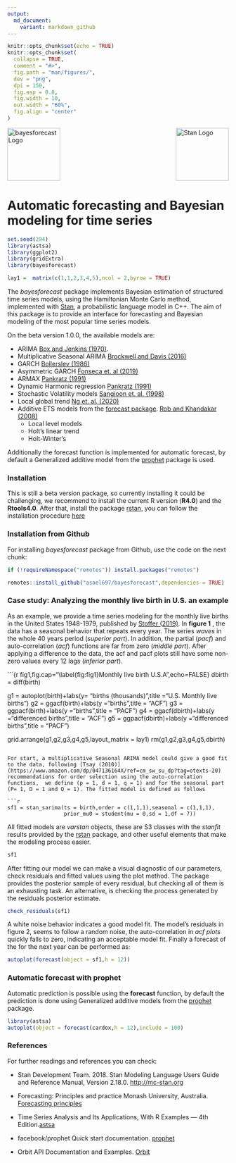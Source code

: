 ```yaml
---
output:
  md_document:
    variant: markdown_github
---
```


```r
knitr::opts_chunk$set(echo = TRUE)
knitr::opts_chunk$set(
  collapse = TRUE,
  comment = "#>",
  fig.path = "man/figures/",
  dev = "png",
  dpi = 150,
  fig.asp = 0.8,
  fig.width = 10,
  out.width = "60%",
  fig.align = "center"
)
```

<img src="man/figures/bflogo.png" width = 120 alt="bayesforecast Logo"/>[<img src="https://raw.githubusercontent.com/stan-dev/logos/master/logo_tm.png" align="right" width=120 alt="Stan Logo"/>](http://mc-stan.org) 


# Automatic forecasting and Bayesian modeling for time series

```r
set.seed(294)
library(astsa)
library(ggplot2)
library(gridExtra)
library(bayesforecast)

lay1 =  matrix(c(1,1,2,3,4,5),ncol = 2,byrow = TRUE)
```


The *bayesforecast* package implements Bayesian estimation of structured time series models, using the Hamiltonian Monte Carlo method, implemented with [Stan](http://mc-stan.org/), a probabilistic language model in C++. The aim of this package is to provide an interface for forecasting and Bayesian modeling of the most popular time series models.

On the beta version 1.0.0, the available models are:
 
  + ARIMA [Box and Jenkins (1970)](https://www.wiley.com/en-us/Time+Series+Analysis%3A+Forecasting+and+Control%2C+5th+Edition-p-9781118675021).
  + Multiplicative Seasonal ARIMA [Brockwell and Davis (2016)](https://www.amazon.com/dp/3319298526/ref=cm_sw_su_dp?tag=otexts-20)
  + GARCH [Bollerslev (1986)](https://doi.org/10.1016/0304-4076(86)90063-1)
  + Asymmetric GARCH [Fonseca et. al (2019)](https://arxiv.org/abs/1910.01398)
  + ARMAX [Pankratz (1991)](https://www.amazon.com/dp/0471615285/ref=cm_sw_su_dp?tag=otexts-20)
  + Dynamic Harmonic regression [Pankratz (1991)](https://www.amazon.com/dp/0471615285/ref=cm_sw_su_dp?tag=otexts-20)
  + Stochastic Volatility models [Sangjoon et. al. (1998)](https://www.jstor.org/stable/2566931)
  + Local global trend [Ng et. al. (2020)](https://arxiv.org/abs/2004.08492) 
  + Additive ETS models from the [forecast package](https://github.com/robjhyndman/forecast). [Rob and Khandakar (2008)](https://www.jstatsoft.org/article/view/v027i03)
    * Local level models
    * Holt's linear trend
    * Holt-Winter's 

Additionally the forecast function is implemented for automatic forecast, by default a Generalized additive model from the [prophet](https://facebook.github.io/prophet/docs/installation.html#r) package is used.

### Installation 

This is still a beta version package, so currently installing it could be challenging, we recommend to install the current R version (**R4.0**) and the **Rtools4.0**. After that, install the package [rstan](https://mc-stan.org/users/interfaces/rstan.html), you can follow the installation procedure [here](https://github.com/stan-dev/rstan/wiki/RStan-Getting-Started)


### Installation from Github


For installing *bayesforecast* package from Github, use the code on the next chunk:

```r
if (!requireNamespace("remotes")) install.packages("remotes")

remotes::install_github("asael697/bayesforecast",dependencies = TRUE)
```
 
 

### Case study: Analyzing the monthly live birth in U.S. an example

As an example, we provide a time series modeling for the monthly live births in the United States 1948-1979, published by [Stoffer (2019)](https://github.com/nickpoison/astsa). In **figure 1** , the data has a seasonal behavior that repeats every year. The series *waves* in the whole 40 years period (*superior part*). In addition, the partial (*pacf*) and auto-correlation (*acf*) functions  are far from zero (*middle part*). After applying a difference to the data, the acf and pacf plots still have some non-zero values every 12 lags (*inferior part*).

```{r fig1,fig.cap="\\label{fig:fig1}Monthly live birth U.S.A",echo=FALSE}
dbirth = diff(birth)

g1 = autoplot(birth)+labs(y= "births (thousands)",title ="U.S. Monthly live births")
g2 = ggacf(birth)+labs(y ="births",title = "ACF")
g3 = ggpacf(birth)+labs(y ="births",title = "PACF")
g4 = ggacf(dbirth)+labs(y ="differenced births",title = "ACF")
g5 = ggpacf(dbirth)+labs(y ="differenced births",title = "PACF")


grid.arrange(g1,g2,g3,g4,g5,layout_matrix = lay1)
rm(g1,g2,g3,g4,g5,dbirth)
```

For start, a multiplicative Seasonal ARIMA model could give a good fit to the data, following [Tsay (2010)](https://www.amazon.com/dp/047136164X/ref=cm_sw_su_dp?tag=otexts-20) recommendations for order selection using the auto-correlation functions,  we define (p = 1, d = 1, q = 1) and for the seasonal part (P= 1, D = 1 and Q = 1). The fitted model is defined as follows

```r
sf1 = stan_sarima(ts = birth,order = c(1,1,1),seasonal = c(1,1,1),
                  prior_mu0 = student(mu = 0,sd = 1,df = 7))
```


All fitted models are *varstan* objects, these  are S3 classes with the *stanfit* results provided by the [rstan](https://mc-stan.org/users/interfaces/rstan.html) package, and other useful elements that make the modeling process easier. 

```r
sf1
```

After fitting our model we can make a visual diagnostic of our parameters, check residuals and fitted values using the plot method. The package provides the posterior sample of every residual, but checking all of them is an exhausting task. An alternative, is checking the process generated by the residuals posterior estimate.

```r
check_residuals(sf1)
```

A white noise behavior indicates a good model fit. The model's residuals in figure 2, seems to follow a random noise, the auto-correlation in *acf plots* quickly falls to zero, indicating an acceptable model fit. Finally a forecast of the for the next year can be performed as:

```r
autoplot(forecast(object = sf1,h = 12))
```


### Automatic forecast with prophet

Automatic prediction is possible using the **forecast** function, by default the prediction is done
using Generalized additive models from the [prophet](https://facebook.github.io/prophet/docs/quick_start.html#python-api) package.

```r
library(astsa)
autoplot(object = forecast(cardox,h = 12),include = 100)
```


### References 

For further readings and references you can check: 

  
  + Stan Development Team. 2018. Stan Modeling Language Users Guide and Reference Manual, Version 2.18.0. [http://mc-stan.org](https://mc-stan.org)
  
  + Forecasting: Principles and practice Monash University, Australia. [Forecasting principles](https://otexts.com/fpp2/)
  
  + Time Series Analysis and Its Applications, With R Examples — 4th Edition.[astsa](https://www.stat.pitt.edu/stoffer/tsa4/index.html)
  
  + facebook/prophet Quick start documentation. [prophet](https://facebook.github.io/prophet/docs/quick_start.html#python-api) 
  
  + Orbit API Documentation and Examples. [Orbit](https://uber.github.io/orbit/)
